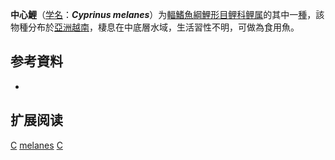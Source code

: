 {{Speciesbox
| name = 中心鯉
| status = DD
| status_system = IUCN3.1
| status_ref = =<ref name = IUCN>{{Cite journal | author = Huckstorf, V. | title = ''Cyprinus melanes'' | journal = [[The_IUCN_Red_List_of_Threatened_Species|The IUCN Red List of Threatened Species]] | volume = 2012 | page = e.T187896A1832982 | publisher = [[IUCN|IUCN]] | date = 2012 | url = http://www.iucnredlist.org/details/187896/0 | doi = 10.2305/IUCN.UK.2012-1.RLTS.T187896A1832982.en | access-date = 14 January 2018 | archive-date = 2018-01-14 | archive-url = https://web.archive.org/web/20180114184534/http://www.iucnredlist.org/details/187896/0 | dead-url = no }}</ref>
| image = 
| genus = Cyprinus
| species = melanes
| authority = (Mai, 1978)
| synonyms = 
}}

'''中心鯉'''（[[学名|学名]]：'''''Cyprinus melanes'''''）为[[輻鰭魚綱|輻鰭魚綱]][[鯉形目|鯉形目]][[鲤科|鲤科]][[鲤属|鲤属]]的其中一[[種|種]]，該物種分布於[[亞洲|亞洲]][[越南|越南]]，棲息在中底層水域，生活習性不明，可做為食用魚。

== 参考資料 ==
{{reflist}}
*{{FishBase_species|genus=Cyprinus|species=melanes|year=2011|month=12}}

== 扩展阅读 ==
{{refbegin}}
{{wikispecies-inline|Cyprinus melanes|中心鯉}}
{{refend}}
{{Taxonbar|from=Q3751857}}

[[Category:食用魚|C]]
[[Category:鲤属|melanes]]
[[Category:1978年描述的鱼类|C]]


{{鯉形目小作品}}